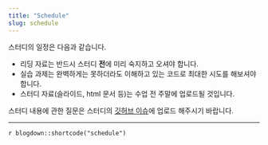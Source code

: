 ```yaml
---
title: "Schedule"
slug: schedule
---
```


스터디의 일정은 다음과 같습니다.

- <i class="fas fa-book-reader"></i> 리딩 자료는 반드시 스터디 **전**에 미리 숙지하고 오셔야 합니다.
- <i class="fas fa-laptop-code"></i> 실습 과제는 완벽하게는 못하더라도 이해하고 있는 코드로 최대한 시도를 해보셔야 합니다.
- <i class="fas fa-university"></i> 스터디 자료(슬라이드, html 문서 등)는 수업 전 주말에 업로드될 것입니다.

스터디 내용에 관한 질문은 스터디의 [<i class="fab fa-github" aria-hidden="true"></i> 깃허브 이슈](https://github.com/pherephobia/RStudy2020-basic/issues)에 업로드 해주시기 바랍니다.

---

`r blogdown::shortcode("schedule")`
